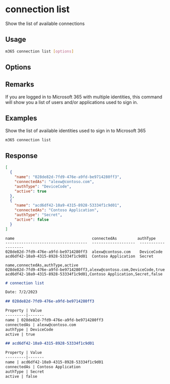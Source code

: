 
# connection list

Show the list of available connections

## Usage

```sh
m365 connection list [options]
```

## Options

<Global />

## Remarks

If you are logged in to Microsoft 365 with multiple identities, this command will show you a list of users and/or applications used to sign in.  

## Examples

Show the list of available identities used to sign in to Microsoft 365

```sh
m365 connection list
```

## Response

<Tabs>
  <TabItem value="JSON">

  ```json
  [
    {
      "name": "028de82d-7fd9-476e-a9fd-be9714280ff3",
      "connectedAs": "alexw@contoso.com",
      "authType": "DeviceCode",
      "active": true
    },
    {
      "name": "acd6df42-10a9-4315-8928-53334f1c9d01",
      "connectedAs": "Contoso Application",
      "authType": "Secret",
      "active": false
    }
  ]
  ```

  </TabItem>
  <TabItem value="Text">

  ```text
  name                                  connectedAs         authType
  ------------------------------------  -------------------  -------------------
  028de82d-7fd9-476e-a9fd-be9714280ff3  alexw@contoso.com    DeviceCode
  acd6df42-10a9-4315-8928-53334f1c9d01  Contoso Application  Secret
  ```

  </TabItem>
  <TabItem value="CSV">

  ```csv
  name,connectedAs,authType,active
  028de82d-7fd9-476e-a9fd-be9714280ff3,alexw@contoso.com,DeviceCode,true
  acd6df42-10a9-4315-8928-53334f1c9d01,Contoso Application,Secret,false
  ```

  </TabItem>
  <TabItem value="Markdown">

  ```md
  # connection list

  Date: 7/2/2023

  ## 028de82d-7fd9-476e-a9fd-be9714280ff3

  Property | Value
  ---------|-------
  name | 028de82d-7fd9-476e-a9fd-be9714280ff3
  connectedAs | alexw@contoso.com
  authType | DeviceCode
  active | true

  ## acd6df42-10a9-4315-8928-53334f1c9d01

  Property | Value
  ---------|-------
  name | acd6df42-10a9-4315-8928-53334f1c9d01
  connectedAs | Contoso Application
  authType | Secret
  active | false
  ```

  </TabItem>
</Tabs>